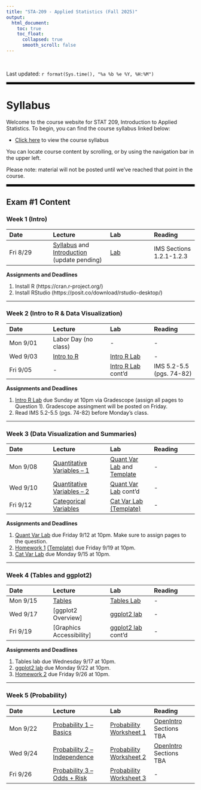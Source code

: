 ---
title: "STA-209 - Applied Statistics (Fall 2025)"
output:
  html_document:
    toc: true
    toc_float:
      collapsed: true
      smooth_scroll: false
---

$~$

Last updated: `r format(Sys.time(), "%a %b %e %Y, %H:%M")`

<hr style="border: none; border-top: 5px solid black;">

# Syllabus

Welcome to the course website for STAT 209, Introduction to Applied Statistics. To begin, you can find the course syllabus linked below:

- [Click here](syllabus209f25.html) to view the course syllabus

You can locate course content by scrolling, or by using the navigation bar in the upper left.  

Please note: material will not be posted until we've reached that point in the course.

<hr style="border: none; border-top: 5px solid black;">

## Exam \#1 Content

### Week 1 (Intro)

| Date | Lecture | Lab | Reading |
|:-----|:-------|:-----|:-----|
| Fri 8/29 | [Syllabus](syllabus209f25.html) and [Introduction](Lectures/209_Introduction.pdf) (update pending) | [Lab](Labs/00_markdown.html) | IMS Sections 1.2.1-1.2.3 |

**Assignments and Deadlines**

1) Install R (https://cran.r-project.org/)
2) Install RStudio (https://posit.co/download/rstudio-desktop/)

---

### Week 2 (Intro to R & Data Visualization)

| Date | Lecture | Lab | Reading |
|:-----|:-------|:-----|:-----|
| Mon 9/01 | Labor Day (no class) | - | - |
| Wed 9/03 | [Intro to R](Lectures/01_R_introduction.pdf) | [Intro R Lab](Labs/01_introR.html) | - |
| Fri 9/05 | - | [Intro R Lab](Labs/01_introR.html) cont'd | IMS 5.2-5.5 (pgs. 74-82) |

**Assignments and Deadlines**

1) [Intro R Lab](Labs/01_introR.html) due Sunday at 10pm via Gradescope (assign all pages to Question 1). Gradescope assingment will be posted on Friday.
2) Read IMS 5.2-5.5 (pgs. 74-82) before Monday's class.

---

### Week 3 (Data Visualization and Summaries)

| Date | Lecture | Lab | Reading |
|:-----|:-------|:-----|:-----|
| Mon 9/08 | [Quantitative Variables -- 1](Lectures/QuantVar1.pdf) | [Quant Var Lab](Labs/QuantVarLab.html) and [Template](Labs/QuantVarLab.Rmd) | - |
| Wed 9/10 | [Quantitative Variables -- 2](Lectures/QuantVar2.pdf) | [Quant Var Lab](Labs/QuantVarLab.html) cont'd | - |
| Fri 9/12 | [Categorical Variables](Lectures/CategoricalVariables.pdf) | [Cat Var Lab](Labs/CatVarLab.html) [(Template)](Labs/CatVarLab.Rmd) | - |

**Assignments and Deadlines**

1) [Quant Var Lab](Labs/QuantVarLab.html) due Friday 9/12 at 10pm. Make sure to assign pages to the question.
2) [Homework 1](Homework/Homework1.html) [(Template)](Homework/Homework1.Rmd) due Friday 9/19 at 10pm.
3) [Cat Var Lab](Labs/CatVarLab.html) due Monday 9/15 at 10pm.

---

### Week 4 (Tables and ggplot2)
| Date | Lecture | Lab | Reading |
|:-----|:-------|:-----|:-----|
| Mon 9/15 | [Tables](Lectures/Tables.pdf) | [Tables Lab](Labs/TablesLab.html)| - |
| Wed 9/17 | [ggplot2 Overview] | [ggplot2 lab](Labs/ggplot2_lab.html) | - |
| Fri 9/19 | [Graphics Accessibility] | [ggplot2 lab](Labs/ggplot2_lab.html) cont'd | - |

**Assignments and Deadlines**

1) Tables lab due Wednesday 9/17 at 10pm.
2) [ggplot2 lab](Labs/ggplot2_lab.html) due Monday 9/22 at 10pm.
3) [Homework 2](Homework/Homework2.html) due Friday 9/26 at 10pm.

---

### Week 5 (Probability)
| Date | Lecture | Lab | Reading |
|:-----|:-------|:-----|:-----|
| Mon 9/22 | [Probability 1 -- Basics](Lectures/Probability1.pdf) | [Probability Worksheet 1](Labs/ProbWorksheet1.pdf) | [OpenIntro](https://www.biostat.jhsph.edu/~iruczins/teaching/books/2019.openintro.statistics.pdf) Sections TBA|
| Wed 9/24 | [Probability 2 -- Independence](Lectures/Probability2.pdf) | [Probability Worksheet 2](Labs/ProbWorksheet2.pdf) | [OpenIntro](https://www.biostat.jhsph.edu/~iruczins/teaching/books/2019.openintro.statistics.pdf) Sections TBA |
| Fri 9/26 | [Probability 3 -- Odds + Risk](Lectures/Probability3.pdf) | [Probability Worksheet 3](Labs/ProbWorksheet3.pdf) | - |

<!-- **Assignments and Deadlines** -->

<!-- 1) Intro R Lab due Sunday 2/02 at 10pm. I only want to see the 3 questions from the lab in your submission file, not the entire text of the tutorial lab. Practice formatting to make everything look pretty. Make sure to select answers in your submission on Gradescope. -->

<!-- ---  -->

<!-- ### Week 3 (Data Visualization and Numerical Summaries) -->
<!-- | Date | Lecture | Lab | Reading | -->
<!-- |:-----|:-------|:-----|:-----| -->
<!-- | Mon 2/03 | [Data Visualization Part 2](Lectures_Spring25/03_DataVisualization_Part2.pdf) | [Data Viz Lab](Labs_Spring25/DataVisualizationLab.html) and [Template](Labs_Spring25/DataVisualizationLab.Rmd)| - | -->
<!-- | Wed 2/05 | - | [ggplot lab](Labs_Spring25/ggplot2_lab.html) | - | -->
<!-- | Fri 2/07 | - | [ggplot lab](Labs_Spring25/ggplot2_lab.html) cont'd | - | -->

<!-- **Assignments and Deadlines** -->

<!-- 1) [Data Viz Lab](Labs_Spring25/DataVisualizationLab.html) due Wednesday 2/05 at 10pm. -->
<!-- 2) [Homework 1](Homework_Spring25/Homework1.html) is assigned Monday 2/03 and will be due the following Monday 2/10 at 10pm. The R markdown file for writing your answers can be found [here](Homework_Spring25/Homework1.Rmd) -->
<!-- 3) [ggplot lab](Labs_Spring25/ggplot2_lab.html) due Monday 2/10 at 10pm. -->

<!-- --- -->

<!-- ### Week 4 (Describing Data / Study Design) -->
<!-- | Date | Lecture | Lab | Reading | -->
<!-- |:-----|:-------|:-----|:-----| -->
<!-- | Mon 2/10 | [Numerical Summaries](Lectures_Spring25/04_NumericalSummaries.pdf) | - | IMS Sections 5.2, 5.4, and 5.6 | -->
<!-- | Wed 2/12 | [Tables](Lectures_Spring25/05_Tables.pdf) | [Tables Lab](Labs_Spring25/tables_and_descriptions_lab.html) | - | -->
<!-- | Fri 2/14 | [Study Design](Lectures_Spring25/06_StudyDesign.pdf) | [Design Lab](Labs_Spring25/Design_lab.html) | IMS Chapter 2 (pgs. 28-37) | -->

<!-- **Assignments and Deadlines** -->

<!-- 1) [Homework 2](Homework_Spring25/Homework2.html) assigned Wed 2/12 and due Friday 2/21 at 10pm. -->
<!-- 2) [Tables Lab](Labs_Spring25/tables_and_descriptions_lab.html) due Wednesday 2/19 at 10pm. -->
<!-- 3) [Design Lab](Labs_Spring25/Design_lab.html) due Wednesday 2/19 at 10pm. -->
<!-- 4) Exam 1 will be Wednesday 2/26 during normal class time. Monday 2/24 will be a review day. -->

<!-- --- -->

<!-- ### Week 5 (Correlation and Regression) -->
<!-- | Date | Lecture | Lab | Reading | -->
<!-- |:-----|:-------|:-----|:-----| -->
<!-- | Mon 2/17 | Lab and Homework Day | - | - | -->
<!-- | Wed 2/19 | [Correlation](Lectures_Spring25/07_Correlation.pdf) | [Correlation and Regression Lab](Labs_Spring25/corr_regression_lab.html) | - | -->
<!-- | Fri 2/21 | [Linear Regression](Lectures_Spring25/08_LinearRegression.pdf) | [Correlation and Regression Lab](Labs_Spring25/corr_regression_lab.html) | - | -->

<!-- **Assignments and Deadlines** -->

<!-- 1) [Homework 3](Homework_Spring25/Homework3.html) is due Friday 2/27 at 10pm. The HW is extremely similar to some exam questions. I recommend finishing this early. -->
<!-- 2) Exam 1 will be Wednesday 2/26 during normal class time. Monday 2/24 will be a review day. -->

<!-- --- -->

<!-- ### Week 6 (Exam 1) -->
<!-- | Date | Lecture | Lab | Reading | -->
<!-- |:-----|:-------|:-----|:-----| -->
<!-- | Mon 2/24 | Review Day | - | Optional: IMS Chapter 7.1 - 7.2.4 (pages 105-119, avoid strength of fit section) | -->
<!-- | Wed 2/26 | Exam 1 | - | - | -->
<!-- | Fri 2/28 | - | [dplyr Lab](Labs_Spring25/dplyr_lab.html) | - | -->

<!-- **Assignments and Deadlines** -->

<!-- 1) [Regression Lab](Labs_Spring25/corr_regression_lab.html) due Monday 2/24 at 10pm. -->
<!-- 2) [dplyr Lab](Labs_Spring25/dplyr_lab.html) due Wednesday 3/05 at 10pm. -->

<!-- --- -->

<!-- ## Exam \#2 Content -->

<!-- ### Week 7 (Probability) -->
<!-- | Date | Lecture | Lab | Reading | -->
<!-- |:-----|:-------|:-----|:-----| -->
<!-- | Mon 3/03 | [Probability 1](Lectures_Spring25/Probability1.pdf) | [Probability Worksheet 1](Labs_Spring25/ProbWorksheet1.pdf) | [OpenIntro](https://www.biostat.jhsph.edu/~iruczins/teaching/books/2019.openintro.statistics.pdf) Sections 3.1.1-3.1.4 and 3.1.6| -->
<!-- | Wed 3/05 | [Probability 2](Lectures_Spring25/Probability2.pdf) | [Probability Worksheet 2](Labs_Spring25/ProbWorksheet2.pdf) | [OpenIntro](https://www.biostat.jhsph.edu/~iruczins/teaching/books/2019.openintro.statistics.pdf) Sections 3.1.5 and 3.2.1-3.2.5 | -->
<!-- | Fri 3/07 | [Odds and Relative Risk](Lectures_Spring25/Odds_Risk.pdf) | [Probability Worksheet 3](Labs_Spring25/ProbWorksheet3.pdf) | - | -->

<!-- **Assignments and Deadlines** -->

<!-- 1) [Homework 4](Homework_Spring25/Homework4.html) due Friday 3/28 at 10pm. -->

<!-- --- -->

<!-- ### Week 8\* (Normal Distributions) -->
<!-- | Date | Lecture | Lab | Reading | -->
<!-- |:-----|:-------|:-----|:-----| -->
<!-- | Mon 3/24 | [Expectation and Variance](Lectures_Spring25/Probability3_ExpVar.pdf) and [Normal Distributions](Lectures_Spring25/NormalDistribution.pdf) | [Normal Distribution Lab](Labs_Spring25/normaldist_probabilities_lab.html) | - | -->
<!-- | Wed 3/26 | [Sampling Distributions](Lectures_Spring25/SamplingDistributions.pdf) | [Normal Distribution Lab](Labs_Spring25/normaldist_probabilities_lab.html) cont'd | - | -->
<!-- | Fri 3/28 | [Confidence Intervals for a Population Mean](Lectures_Spring25/ConfidenceIntervals_PopMean.pdf) | [CI Lab 1](Labs_Spring25/confidence_intervals_1.html) | - | -->

<!-- **Assignments and Deadlines** -->

<!-- 1) Probability Worksheets scanned and uploaded to gradescope by Wednesday 3/26 at 10pm. -->
<!-- 2) Normal Distribution Lab due Sunday 3/30 at 10pm. -->
<!-- 3) CI Lab 1 due Wednesday 4/02 at 10pm. -->

<!-- --- -->

<!-- ### Week 9 (Confidence Intervals) -->
<!-- | Date | Lecture | Lab | Reading | -->
<!-- |:-----|:-------|:-----|:-----| -->
<!-- | Mon 3/31 | [More on CIs](Lectures_Spring25/CI_tDist.pdf) and  [CIs for Difference in Means](Lectures_Spring25/CI_DiffMeans.pdf)| [CI Lab 1](Labs_Spring25/confidence_intervals_1.html) | - | -->
<!-- | Wed 4/02 | Homework and Lab Day | [CI Lab 1] cont'd | [CI for Means -- Quick Guide](CI_for_means_quickguide.html) | -->
<!-- | Fri 4/04 | [Confidence Intervals for Proportions](Lectures_Spring25/CI_proportions_209.pdf) | [CI Lab 2](Labs_Spring25/CI_Lab2.html) | - | -->

<!-- **Assignments and Deadlines** -->

<!-- 1) Exam 2 on Friday 4/11 in normal class time.  -->
<!-- 2) CI Lab 1 due Friday 4/04 at 10pm. -->
<!-- 3) [HW5](Homework_Spring25/Homework5_209.html) due Friday 4/11 at 10pm. -->
<!-- 4) [HW6](Homework_Spring25/Homework6_209.html) due Friday 4/18 at 10pm. -->

<!-- --- -->

<!-- ### Week 10 (CIs and Exam) -->
<!-- | Date | Lecture | Lab | Reading | -->
<!-- |:-----|:-------|:-----|:-----| -->
<!-- | Mon 4/07 | [Bootstrapping](Lectures_Spring25/Bootstrapping.pdf) | [Bootstrapping Lab](Labs_Spring25/Bootstrapping_Lab.html) | [CI for Props. -- Quick Guide](CI_for_props_quickguide.html) | -->
<!-- | Wed 4/09 | Review Day | - | - | -->
<!-- | Fri 4/11 | Exam 2  | - | - | -->

<!-- **Assignments and Deadlines** -->

<!-- 1) CI Lab 2 due Tuesday 4/08 at 10pm. -->
<!-- 2) Bootstrapping Lab due Wednesday 4/09 at 10pm. -->
<!-- 3) [Project Info](Exams_Spring25/STA209_project.html) -->

<!-- --- -->

<!-- ### Week 11 (Hypothesis Testing) -->

<!-- | Date | Lecture | Lab | Reading | -->
<!-- |:-----|:-------|:-----|:-----| -->
<!-- | Mon 4/14 | [Hypothesis Testing 1](Lectures_Spring25/HypothesisTesting1.pdf) | [Testing Worksheet (PDF)](Labs_Spring25/TestingWorksheet1.pdf) [Webpage Format](Labs_Spring25/TestingWorksheet1.html) | - | -->
<!-- | Wed 4/16 | Project and Worksheet Day | Worksheet 1 cont'd | - | -->
<!-- | Fri 4/18 | [HT - P-values and Test-stats](Lectures_Spring25/HypothesisTesting2.pdf) | [Testing Worksheet 2 (PDF)](Labs_Spring25/TestingWorksheet2.pdf) [Webpage Format](Labs_Spring25/TestingWorksheet2.html) | - | -->

<!-- **Assignments and Deadlines** -->

<!-- 1) Project groups due Wednesday night at 10pm. -->
<!-- 2) Testing Worksheet 1 due Friday 4/18 at 10pm. -->
<!-- 3) Testing Worksheet 2 due Monday 4/21 at 10pm. -->

<!-- --- -->

<!-- ### Week 12 (Hypothesis Test cont'd) -->

<!-- | Date | Lecture | Lab | Reading | -->
<!-- |:-----|:-------|:-----|:-----| -->
<!-- | Mon 4/21 | [HT - Props and Means](Lectures_Spring25/HypothesisTesting3.pdf) and [HT - More on Differences](Lectures_Spring25/HypothesisTesting4.pdf) | [Testing Worksheet 3 (PDF)](Labs_Spring25/TestingWorksheet3.pdf) [Webpage Format](Labs_Spring25/TestingWorksheet3.html) | - | -->
<!-- | Wed 4/23 | [HT - Decision Making](Lectures_Spring25/HypothesisTesting5.pdf)  | [Testing Worksheet 4 (PDF)](Labs_Spring25/TestingWorksheet4.pdf) [Webpage Format](Labs_Spring25/TestingWorksheet4.html) | [ASA Statement on P-values](https://www.amstat.org/asa/files/pdfs/p-valuestatement.pdf) | -->
<!-- | Fri 4/25 | [Chi Square Tests (GoF)](Lectures_Spring25/Chi2Test.pdf) | [Testing Lab](Labs_Spring25/HypothesisTestingLab.html) | - | -->

<!-- **Assignments and Deadlines** -->

<!-- 1) Testing Worksheet 3 due Friday 4/25 at 10pm. -->
<!-- 2) Project proposal due Friday 4/25 at 10pm (gradescope link will be posted). -->
<!-- 3) Testing Worksheet 4 will take the place of HW7 due Friday 5/2 at 10pm. -->
<!-- 4) [Exam 2 corrections](Exams_Spring25/exam2_corrections.pdf) will be posted on Gradescope and due Friday 5/2 at 10pm. Potentiality for half credit earned back for missed questions (available to all). -->

<!-- --- -->

<!-- ### Week 13 (Chi-square and ANOVA) -->

<!-- | Date | Lecture | Lab | Reading | -->
<!-- |:-----|:-------|:-----|:-----| -->
<!-- | Mon 4/28 | [Chi Square Tests (Ind.)](Lectures_Spring25/Chi2_Independence.pdf) | [Testing Lab](Labs_Spring25/HypothesisTestingLab.html) cont'd | - | -->
<!-- | Wed 4/30 | [ANOVA 1](Lectures_Spring25/Anova1.pdf) | [ANOVA Lab](Labs_Spring25/ANOVA_lab.html) Q1+2 | - | -->
<!-- | Fri 5/02 | [ANOVA 2](Lectures_Spring25/Anova2.pdf) | [ANOVA Lab](Labs_Spring25/ANOVA_lab.html) Q3+ | - | -->

<!-- **Assignments and Deadlines** -->

<!-- 1) Testing Lab due Friday 5/02 at 10pm. We won't have extra time to work on it Wednesday. -->
<!-- 2) Anova Lab due Sunday 5/04 at 10pm. -->
<!-- 3) Project exploratory analysis due Friday 5/09 at 10pm. -->

<!-- [Project Writeup Example](Exams_Spring25/final_writeup.pdf) courtesy of Professor Nolte. -->

<!-- --- -->

<!-- ### Week 14 (Finishing Up) -->

<!-- | Date | Lecture | Lab | Reading | -->
<!-- |:-----|:-------|:-----|:-----| -->
<!-- | Mon 5/05 | [ANOVA - SLR](Lectures_Spring25/ANOVA_SLR.pdf)  | [ANOVA Regression Lab](Labs_Spring25/ANOVA_regression_lab.html) Q1 | - | -->
<!-- | Wed 5/07 | [ANOVA - MLR](Lectures_Spring25/ANOVA_MLR.pdf) | [ANOVA Regression Lab](Labs_Spring25/ANOVA_regression_lab.html) Q2+3 | - | -->
<!-- | Fri 5/09 | [Regression Errors](Lectures_Spring25/Regression_Error.pdf) | [ANOVA Regression Lab](Labs_Spring25/ANOVA_regression_lab.html) Q4+5 | - | -->

<!-- *Bonus*: [AI and Machine Learning Overview](Lectures_Spring25/AI_ML.pdf) -->

<!-- **Assignments and Deadlines** -->

<!-- 1) Project exploratory analysis due Friday 5/09 at 10pm. -->
<!-- 2) [ANOVA Regression Lab](Labs_Spring25/ANOVA_regression_lab.html) due Monday 5/12 at 10pm (solutions will be posted ahead of time). -->


<!-- --- -->


<!-- ## Exam 1 Info -->

<!-- Exam 1 will be in-class Wednesday Feb. 26. -->

<!-- [Exam 1 Topics Outline](Exams_Spring25/topic_list_exam1.html) -->

<!-- [Practice Exam 1](Exams_Spring25/practice_exam1.html) file and ([PDF Format](Exams_Spring25/practice_exam1.pdf)) -->

<!-- --- -->

<!-- ## Exam 2 Info -->

<!-- Exam 2 will be in-class Friday 4/11. -->

<!-- [Exam 2 Topics Outline](Exams_Spring25/topic_list_exam2_209.html) -->

<!-- [Practice Exam 2](Exams_Spring25/practice_exam2.html) -->

<!-- [Formula Sheet](Exams_Spring25/exam2_formulas.pdf) -->

<!-- --- -->

<!-- ### Exam 3 Info -->

<!-- [Exam 3 Topics List](exams/topic_list_exam3_209.pdf) -->

<!-- [Short Answer Practice](exams/Exam3_shortanswer_209.html) -->

<!-- [Methods Review](exams/STA209_methodsreview.pdf) and [(Solution)](Exams_Spring25/Methods_review_solutions.html) -->

<!-- [Practice Exam 1](exams/exam3_practice1_209.pdf) and [(Solutions)](Exams_Spring25/exam3_practice1_209_solutions.pdf) and [(Question4)](Exams_Spring25/exam3_practice1_Q4.html) -->

<!-- [Practice Exam 2](exams/practice_exam3.pdf) and [(Solutions)](Exams_Spring25/practice_exam3_solutions.pdf) -->

<!-- [Formula Sheet](exams/exam3_formulas209.pdf) -->

<!-- --- -->

<!-- ### Lab Solutions -->

<!-- [Intro R Lab](Labs_Spring25/01_introR_solutions.html) -->

<!-- [Data Viz Lab](Labs_Spring25/DataVisualizationLab_Solutions.html) -->

<!-- [Ggplot2 Lab](Labs_Spring25/ggplot_lab_solutions.html) -->

<!-- [Tables Lab](Labs_Spring25/tables_lab_solutions.html) -->

<!-- [Design Lab](Labs_Spring25/design_lab_solutions.html) -->

<!-- [Regression Lab](Labs_Spring25/corr_regression_lab_solutions.html) -->

<!-- [Normal Dist. Lab](Labs_Spring25/normaldist_probabilities_lab_sol.html) -->

<!-- [CI Lab 1](Labs_Spring25/confidence_intervals_1_sol.html) -->

<!-- [Probability "FunSheets"](Labs_Spring25/ProbWorksheets_Solutions.pdf) -->

<!-- [CI Lab 2](Labs_Spring25/CI_Lab2_sol.html) -->

<!-- [Testing Worksheet 1](Labs_Spring25/TestingWorksheet1_sol.html) -->

<!-- [Testing Worksheet 2](Labs_Spring25/TestingWorksheet2_sol.html) -->

<!-- [Testing Worksheet 3](Labs_Spring25/TestingWorksheet3_sol.html) -->

<!-- [Testing Worksheet 4](Labs_Spring25/TestingWorksheet4_sol.html) -->

<!-- [Testing Lab](Labs_Spring25/HypothesisTestingLab_sol.html) -->

<!-- [ANOVA Lab](Labs_Spring25/ANOVA_lab_sol.html) -->

<!-- [ANOVA Regression Lab](Labs_Spring25/ANOVA_regression_lab_solutions.html) -->

<!-- ### Selected HW Solutions -->

<!-- [Homework 2](Homework_Spring25/Homework2_solutions.pdf) -->